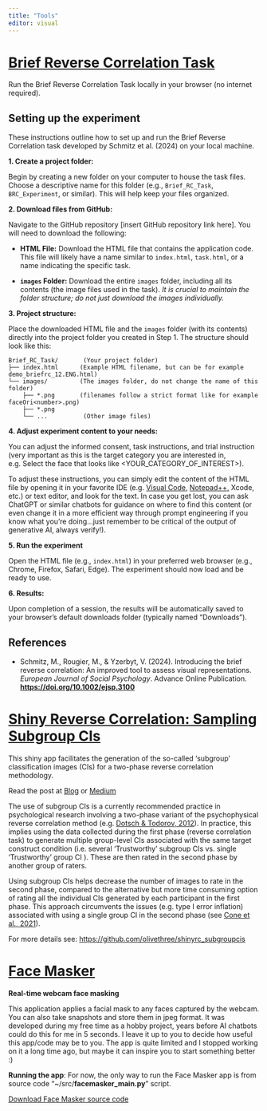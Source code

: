 ```yaml
---
title: "Tools"
editor: visual
---
```


# [Brief Reverse Correlation Task](https://github.com/olivethree/briefRC) 

Run the Brief Reverse Correlation Task locally in your browser (no internet required).

## Setting up the experiment

These instructions outline how to set up and run the Brief Reverse Correlation task developed by Schmitz et al. (2024) on your local machine.

**1. Create a project folder:**

Begin by creating a new folder on your computer to house the task files. Choose a descriptive name for this folder (e.g., `Brief_RC_Task`, `BRC_Experiment`, or similar). This will help keep your files organized.

**2. Download files from GitHub:**

Navigate to the GitHub repository \[insert GitHub repository link here\]. You will need to download the following:

-   **HTML File:** Download the HTML file that contains the application code. This file will likely have a name similar to `index.html`, `task.html`, or a name indicating the specific task.

-   **`images` Folder:** Download the entire `images` folder, including all its contents (the image files used in the task). *It is crucial to maintain the folder structure; do not just download the images individually.*

**3. Project structure:**

Place the downloaded HTML file and the `images` folder (with its contents) directly into the project folder you created in Step 1. The structure should look like this:

```         
Brief_RC_Task/       (Your project folder)
├── index.html      (Example HTML filename, but can be for example demo_briefrc_12.ENG.html)
└── images/         (The images folder, do not change the name of this folder)
    ├── *.png       (filenames follow a strict format like for example faceOri<number>.png)
    ├── *.png
    └── ...          (Other image files)
```

**4. Adjust experiment content to your needs:**

You can adjust the informed consent, task instructions, and trial instruction (very important as this is the target category you are interested in, e.g. Select the face that looks like \<YOUR_CATEGORY_OF_INTEREST\>).

To adjust these instructions, you can simply edit the content of the HTML file by opening it in your favorite IDE (e.g. [Visual Code](https://code.visualstudio.com/), [Notepad++,](https://notepad-plus-plus.org/) Xcode, etc.) or text editor, and look for the text. In case you get lost, you can ask ChatGPT or similar chatbots for guidance on where to find this content (or even change it in a more efficient way through prompt engineering if you know what you're doing...just remember to be critical of the output of generative AI, always verify!).

**5. Run the experiment**

Open the HTML file (e.g., `index.html`) in your preferred web browser (e.g., Chrome, Firefox, Safari, Edge). The experiment should now load and be ready to use.

**6. Results:**

Upon completion of a session, the results will be automatically saved to your browser's default downloads folder (typically named "Downloads").

## References

-   Schmitz, M., Rougier, M., & Yzerbyt, V. (2024). Introducing the brief reverse correlation: An improved tool to assess visual representations. *European Journal of Social Psychology*. Advance Online Publication. [**https://doi.org/10.1002/ejsp.3100**](https://doi.org/10.1002/ejsp.3100)

# [Shiny Reverse Correlation: Sampling Subgroup CIs](https://olivethree.shinyapps.io/shinyRC_subgroup_cis/)

This shiny app facilitates the generation of the so-called 'subgroup' classification images (CIs) for a two-phase reverse correlation methodology.

Read the post at [Blog](https://manueloliveira.nl/posts/p_2/) or [Medium](https://medium.com/@manueljbo/improved-two-phase-reverse-correlation-method-in-psychological-research-overview-and-r-tutorial-dfb66f95553c)

The use of subgroup CIs is a currently recommended practice in psychological research involving a two-phase variant of the psychophysical reverse correlation method (e.g. [Dotsch & Todorov, 2012](https://journals.sagepub.com/doi/abs/10.1177/1948550611430272)). In practice, this implies using the data collected during the first phase (reverse correlation task) to generate multiple group-level CIs associated with the same target construct condition (i.e. several 'Trustworthy' subgroup CIs vs. single 'Trustworthy' group CI ). These are then rated in the second phase by another group of raters.

Using subgroup CIs helps decrease the number of images to rate in the second phase, compared to the alternative but more time consuming option of rating all the individual CIs generated by each participant in the first phase. This approach circumvents the issues (e.g. type I error inflation) associated with using a single group CI in the second phase (see [Cone et al., 2021](https://journals.sagepub.com/doi/10.1177/1948550620938616)).

For more details see: <https://github.com/olivethree/shinyrc_subgroupcis>

## 

# [Face Masker](https://github.com/olivethree/webcam_face_masker){#face-masker}

**Real-time webcam face masking**

This application applies a facial mask to any faces captured by the webcam. You can also take snapshots and store them in jpeg format. It was developed during my free time as a hobby project, years before AI chatbots could do this for me in 5 seconds. I leave it up to you to decide how useful this app/code may be to you. The app is quite limited and I stopped working on it a long time ago, but maybe it can inspire you to start something better :)

**Running the app**: For now, the only way to run the Face Masker app is from source code "\~/src/**facemasker_main.py**" script.

[Download Face Masker source code](https://github.com/olivethree/webcam_face_masker/archive/refs/heads/master.zip)
